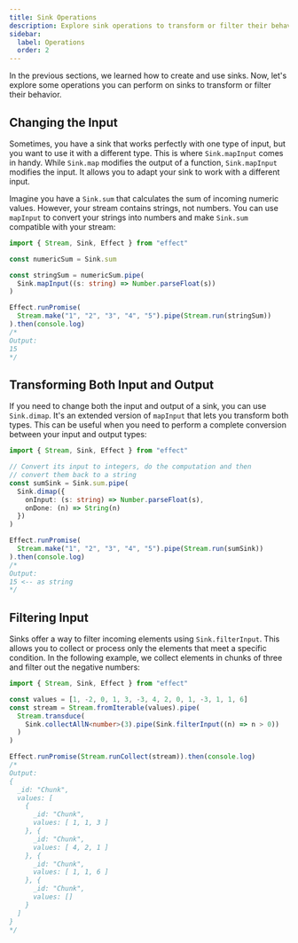 ```yaml
---
title: Sink Operations
description: Explore sink operations to transform or filter their behavior. Learn to adapt sinks for different input types using `Sink.mapInput`. Discover how `Sink.dimap` allows complete conversion between input and output types. Utilize `Sink.filterInput` to selectively process elements based on specific conditions.
sidebar:
  label: Operations
  order: 2
---
```


In the previous sections, we learned how to create and use sinks. Now, let's explore some operations you can perform on sinks to transform or filter their behavior.

## Changing the Input

Sometimes, you have a sink that works perfectly with one type of input, but you want to use it with a different type. This is where `Sink.mapInput` comes in handy. While `Sink.map` modifies the output of a function, `Sink.mapInput` modifies the input. It allows you to adapt your sink to work with a different input.

Imagine you have a `Sink.sum` that calculates the sum of incoming numeric values. However, your stream contains strings, not numbers. You can use `mapInput` to convert your strings into numbers and make `Sink.sum` compatible with your stream:

```ts twoslash
import { Stream, Sink, Effect } from "effect"

const numericSum = Sink.sum

const stringSum = numericSum.pipe(
  Sink.mapInput((s: string) => Number.parseFloat(s))
)

Effect.runPromise(
  Stream.make("1", "2", "3", "4", "5").pipe(Stream.run(stringSum))
).then(console.log)
/*
Output:
15
*/
```

## Transforming Both Input and Output

If you need to change both the input and output of a sink, you can use `Sink.dimap`. It's an extended version of `mapInput` that lets you transform both types. This can be useful when you need to perform a complete conversion between your input and output types:

```ts twoslash
import { Stream, Sink, Effect } from "effect"

// Convert its input to integers, do the computation and then
// convert them back to a string
const sumSink = Sink.sum.pipe(
  Sink.dimap({
    onInput: (s: string) => Number.parseFloat(s),
    onDone: (n) => String(n)
  })
)

Effect.runPromise(
  Stream.make("1", "2", "3", "4", "5").pipe(Stream.run(sumSink))
).then(console.log)
/*
Output:
15 <-- as string
*/
```

## Filtering Input

Sinks offer a way to filter incoming elements using `Sink.filterInput`. This allows you to collect or process only the elements that meet a specific condition. In the following example, we collect elements in chunks of three and filter out the negative numbers:

```ts twoslash
import { Stream, Sink, Effect } from "effect"

const values = [1, -2, 0, 1, 3, -3, 4, 2, 0, 1, -3, 1, 1, 6]
const stream = Stream.fromIterable(values).pipe(
  Stream.transduce(
    Sink.collectAllN<number>(3).pipe(Sink.filterInput((n) => n > 0))
  )
)

Effect.runPromise(Stream.runCollect(stream)).then(console.log)
/*
Output:
{
  _id: "Chunk",
  values: [
    {
      _id: "Chunk",
      values: [ 1, 1, 3 ]
    }, {
      _id: "Chunk",
      values: [ 4, 2, 1 ]
    }, {
      _id: "Chunk",
      values: [ 1, 1, 6 ]
    }, {
      _id: "Chunk",
      values: []
    }
  ]
}
*/
```
